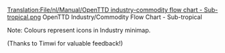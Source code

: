 [[Translation:File/nl/Manual/OpenTTD industry-commodity flow chart - Sub-tropical.png]]
OpenTTD Industry/Commodity Flow Chart - Sub-tropical

Note: Colours represent icons in Industry minimap.

(Thanks to Timwi for valuable feedback!)